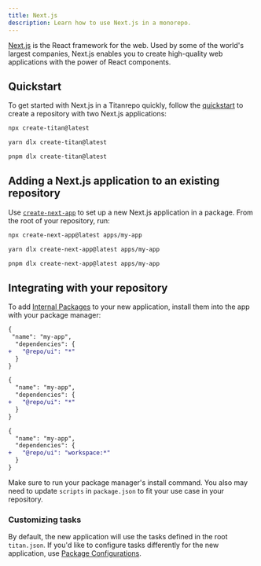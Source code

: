 ```yaml
---
title: Next.js
description: Learn how to use Next.js in a monorepo.
---
```



[Next.js](https://nextjs.org) is the React framework for the web. Used by some of the world's largest companies, Next.js enables you to create high-quality web applications with the power of React components.

## Quickstart

To get started with Next.js in a Titanrepo quickly, follow the [quickstart](/repo/docs/getting-started/installation) to create a repository with two Next.js applications:

<PackageManagerTabs>
<Tab>

```bash title="Terminal"
npx create-titan@latest
```

</Tab>

<Tab>

```bash title="Terminal"
yarn dlx create-titan@latest
```

</Tab>

<Tab>

```bash title="Terminal"
pnpm dlx create-titan@latest
```

</Tab>
</PackageManagerTabs>

## Adding a Next.js application to an existing repository

Use [`create-next-app`](https://nextjs.org/docs/app/api-reference/create-next-app) to set up a new Next.js application in a package. From the root of your repository, run:

<PackageManagerTabs>
<Tab>

```bash title="Terminal"
npx create-next-app@latest apps/my-app
```

</Tab>

<Tab>

```bash title="Terminal"
yarn dlx create-next-app@latest apps/my-app
```

</Tab>

<Tab>

```bash title="Terminal"
pnpm dlx create-next-app@latest apps/my-app
```

</Tab>
</PackageManagerTabs>

## Integrating with your repository

To add [Internal Packages](/repo/docs/core-concepts/internal-packages) to your new application, install them into the app with your package manager:

<PackageManagerTabs>
<Tab>

```diff title="./apps/my-app/package.json"
{
 "name": "my-app",
  "dependencies": {
+   "@repo/ui": "*"
  }
}
```

</Tab>

<Tab>

```diff title="./apps/my-app/package.json"
{
  "name": "my-app",
  "dependencies": {
+   "@repo/ui": "*"
  }
}
```

</Tab>

<Tab>

```diff title="./apps/my-app/package.json"
{
  "name": "my-app",
  "dependencies": {
+   "@repo/ui": "workspace:*"
  }
}
```

</Tab>
</PackageManagerTabs>

Make sure to run your package manager's install command. You also may need to update `scripts` in `package.json` to fit your use case in your repository.

### Customizing tasks

By default, the new application will use the tasks defined in the root `titan.json`. If you'd like to configure tasks differently for the new application, use [Package Configurations](/repo/docs/reference/package-configurations).
